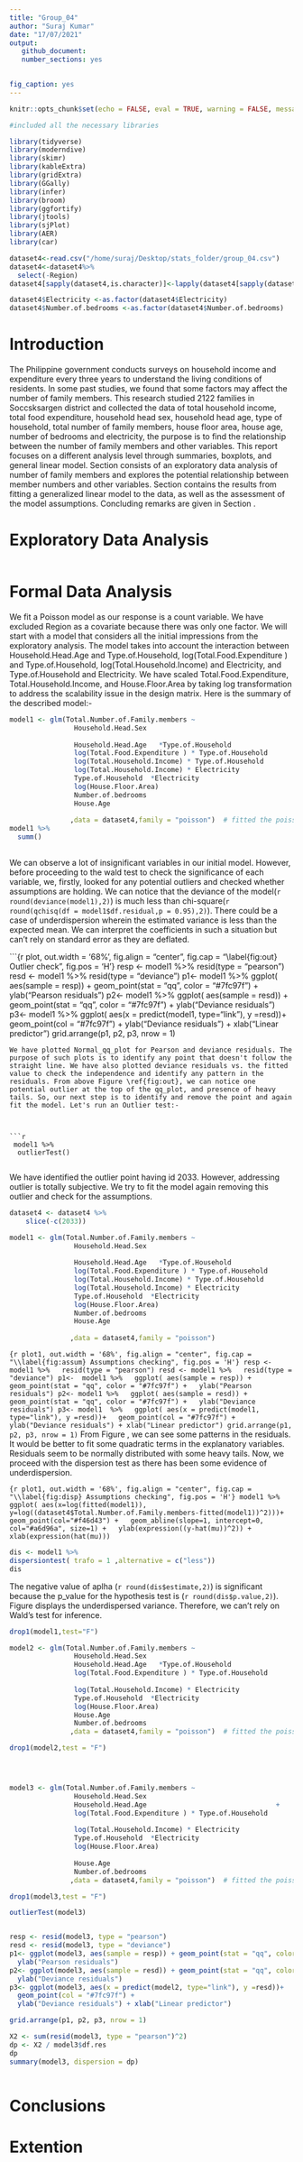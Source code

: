 ```yaml
---
title: "Group_04"
author: "Suraj Kumar"
date: "17/07/2021"
output: 
   github_document:
   number_sections: yes 

           
fig_caption: yes
---
```


```r
knitr::opts_chunk$set(echo = FALSE, eval = TRUE, warning = FALSE, message = FALSE, comment = NA)
```

```r
#included all the necessary libraries

library(tidyverse) 
library(moderndive)
library(skimr)
library(kableExtra)
library(gridExtra)
library(GGally)
library(infer)
library(broom)
library(ggfortify)
library(jtools)
library(sjPlot)
library(AER)
library(car)
```



```r
dataset4<-read.csv("/home/suraj/Desktop/stats_folder/group_04.csv")
dataset4<-dataset4%>%
  select(-Region)
dataset4[sapply(dataset4,is.character)]<-lapply(dataset4[sapply(dataset4,is.character)],as.factor)

dataset4$Electricity <-as.factor(dataset4$Electricity)
dataset4$Number.of.bedrooms <-as.factor(dataset4$Number.of.bedrooms)

```

# Introduction {#sec:Intro}
The Philippine government conducts surveys on household income and expenditure every three years to understand the living conditions of residents. In some past studies, we found that some factors may affect the number of family members. This research studied 2122 families in Soccsksargen district and collected the data of total household income, total food expenditure, household head sex, household head age, type of household, total number of family members, house floor area, house age, number of bedrooms and electricity, the purpose is to find the relationship between the number of family members and other variables. This report focuses on a different analysis level through summaries, boxplots, and general linear model. Section consists of an exploratory data analysis of number of family members and explores the potential relationship between member numbers and other variables. Section contains the results from fitting a generalized linear model to the data, as well as the assessment of the model assumptions. Concluding remarks are given in Section .


# Exploratory Data Analysis {#sec:EDA}
```r

```

# Formal Data Analysis {#sec:FDA}

We fit a Poisson model as our response is a count variable. We have excluded Region as a covariate because there was only one factor. We will start with a model that considers all the initial impressions from the exploratory analysis. The model takes into account the interaction between Household.Head.Age and Type.of.Household, log(Total.Food.Expenditure ) and Type.of.Household,  log(Total.Household.Income) and Electricity, and Type.of.Household and Electricity. We have scaled Total.Food.Expenditure, Total.Household.Income, and House.Floor.Area by taking log transformation to address the scalability issue in the design matrix. Here is the summary of the described model:- 



```r

model1 <- glm(Total.Number.of.Family.members ~ 
                Household.Head.Sex                                                   +
                
                Household.Head.Age   *Type.of.Household                              +
                log(Total.Food.Expenditure ) * Type.of.Household                     +
                log(Total.Household.Income) * Type.of.Household                      +
                log(Total.Household.Income) * Electricity                            +
                Type.of.Household  *Electricity                                      +
                log(House.Floor.Area)                                                +
                Number.of.bedrooms                                                   +
                House.Age                                                           
                                                 
               ,data = dataset4,family = "poisson")  # fitted the poisson model using glm
model1 %>%
  summ()
  
```
We can observe a lot of insignificant variables in our initial model. However, before proceeding to the wald test to check the significance of each variable, we, firstly, looked for any potential outliers and checked whether assumptions are holding.  We can notice that the deviance of the model(`r round(deviance(model1),2)`) is much less than chi-square(`r round(qchisq(df = model1$df.residual,p = 0.95),2)`). There could be a case of underdispersion wherein the estimated variance is less than the expected mean. We can interpret the coefficients in such a situation but can't rely on standard error as they are deflated. 
 
```{r plot, out.width = '68%', fig.align = "center", fig.cap = "\\label{fig:out} Outlier check", fig.pos = 'H'}
resp <-  model1 %>%
  resid(type = "pearson")
resd <- model1 %>%
  resid(type = "deviance")
p1<-  model1 %>%
  ggplot( aes(sample = resp)) + geom_point(stat = "qq", color = "#7fc97f") +
  ylab("Pearson residuals")
p2<- model1 %>%
  ggplot( aes(sample = resd)) + geom_point(stat = "qq", color = "#7fc97f") +
  ylab("Deviance residuals")
p3<- model1  %>%
  ggplot( aes(x = predict(model1, type="link"), y =resd))+
  geom_point(col = "#7fc97f") +
  ylab("Deviance residuals") + xlab("Linear predictor")
grid.arrange(p1, p2, p3, nrow = 1)  


```
We have plotted Normal_qq_plot for Pearson and deviance residuals. The purpose of such plots is to identify any point that doesn't follow the straight line. We have also plotted deviance residuals vs. the fitted value to check the independence and identify any pattern in the residuals. From above Figure \ref{fig:out}, we can notice one potential outlier at the top of the qq_plot, and presence of heavy tails. So, our next step is to identify and remove the point and again fit the model. Let's run an Outlier test:- 



```r

 model1 %>%
  outlierTest() 
  
```
We have identified the outlier point having id 2033. However, addressing outlier is totally subjective. We try to fit the model again removing this outlier and check for the assumptions. 

```r
dataset4 <- dataset4 %>%
    slice(-c(2033))

model1 <- glm(Total.Number.of.Family.members ~ 
                Household.Head.Sex                                                   +
                
                Household.Head.Age   *Type.of.Household                              +
                log(Total.Food.Expenditure ) * Type.of.Household                     +
                log(Total.Household.Income) * Type.of.Household                      +
                log(Total.Household.Income) * Electricity                            +
                Type.of.Household  *Electricity                                      +
                log(House.Floor.Area)                                                +
                Number.of.bedrooms                                                   +
                House.Age                                                           
                                                 
               ,data = dataset4,family = "poisson") 
```

```{r plot1, out.width = '68%', fig.align = "center", fig.cap = "\\label{fig:assum} Assumptions checking", fig.pos = 'H'}
resp <-  model1 %>%
  resid(type = "pearson")
resd <- model1 %>%
  resid(type = "deviance")
p1<-  model1 %>%
  ggplot( aes(sample = resp)) + geom_point(stat = "qq", color = "#7fc97f") +
  ylab("Pearson residuals")
p2<- model1 %>%
  ggplot( aes(sample = resd)) + geom_point(stat = "qq", color = "#7fc97f") +
  ylab("Deviance residuals")
p3<- model1  %>%
  ggplot( aes(x = predict(model1, type="link"), y =resd))+
  geom_point(col = "#7fc97f") +
  ylab("Deviance residuals") + xlab("Linear predictor")
grid.arrange(p1, p2, p3, nrow = 1)  
```
From Figure \ref{fig:assum}, we can see some patterns in the residuals. It would be better to fit some quadratic terms in the explanatory variables. Residuals seem to be normally distributed with some heavy tails. Now, we proceed with the dispersion test as there has been some evidence of underdispersion. 

```{r plot1, out.width = '68%', fig.align = "center", fig.cap = "\\label{fig:disp} Assumptions checking", fig.pos = 'H'}
model1 %>%
 ggplot( aes(x=log(fitted(model1)), y=log((dataset4$Total.Number.of.Family.members-fitted(model1))^2)))+
  geom_point(col="#f46d43") +
  geom_abline(slope=1, intercept=0, col="#a6d96a", size=1) +
  ylab(expression((y-hat(mu))^2)) + xlab(expression(hat(mu)))
```

```r
dis <- model1 %>%
dispersiontest( trafo = 1 ,alternative = c("less"))
dis
```
The negative value of aplha (`r round(dis$estimate,2)`) is significant because the p_value for the hypothesis test is (`r round(dis$p.value,2)`). Figure \ref{fig:disp} displays the underdispersed variance. 
Therefore, we can't rely on Wald's test for inference. 



```r
drop1(model1,test="F")

model2 <- glm(Total.Number.of.Family.members ~ 
                Household.Head.Sex                                                   +
                Household.Head.Age   *Type.of.Household                              +
                log(Total.Food.Expenditure ) * Type.of.Household                     +
                
                log(Total.Household.Income) * Electricity                            +
                Type.of.Household  *Electricity                                      +
                log(House.Floor.Area)                                                +
                House.Age                                                            +
                Number.of.bedrooms                                  
               ,data = dataset4,family = "poisson")  # fitted the poisson model using glm

drop1(model2,test = "F")




model3 <- glm(Total.Number.of.Family.members ~ 
                Household.Head.Sex                                                   +
                Household.Head.Age                                +
                log(Total.Food.Expenditure ) * Type.of.Household                     +
                
                log(Total.Household.Income) * Electricity                            +
                Type.of.Household  *Electricity                                      +
                log(House.Floor.Area)                                                +
                
                House.Age                                                            +
                Number.of.bedrooms                                  
               ,data = dataset4,family = "poisson")  # fitted the poisson model using glm

drop1(model3,test = "F")

outlierTest(model3)


resp <- resid(model3, type = "pearson")
resd <- resid(model3, type = "deviance")
p1<- ggplot(model3, aes(sample = resp)) + geom_point(stat = "qq", color = "#7fc97f") +
  ylab("Pearson residuals")
p2<- ggplot(model3, aes(sample = resd)) + geom_point(stat = "qq", color = "#7fc97f") +
  ylab("Deviance residuals")
p3<- ggplot(model3, aes(x = predict(model2, type="link"), y =resd))+
  geom_point(col = "#7fc97f") +
  ylab("Deviance residuals") + xlab("Linear predictor")

grid.arrange(p1, p2, p3, nrow = 1)

X2 <- sum(resid(model3, type = "pearson")^2)
dp <- X2 / model3$df.res
dp
summary(model3, dispersion = dp)



```




# Conclusions {#sec:Conc}

# Extention {#sec:Ext}







